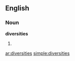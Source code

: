 ==English==

===Noun===
'''diversities'''

# {{plural of|[[diversity]]}}

[[ar:diversities]]
[[simple:diversities]]